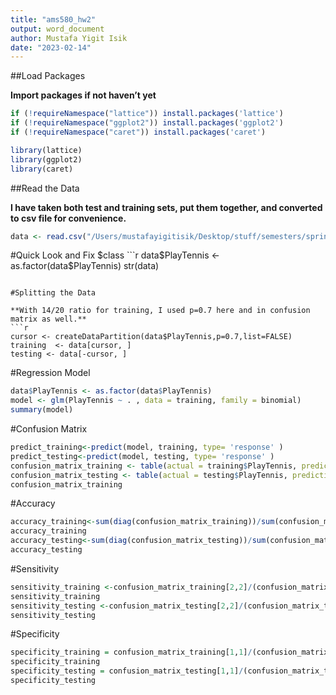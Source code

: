 ```yaml
---
title: "ams580_hw2"
output: word_document
author: Mustafa Yigit Isik
date: "2023-02-14"
---
```


##Load Packages

**Import packages if not haven't yet**
```r
if (!requireNamespace("lattice")) install.packages('lattice')
if (!requireNamespace("ggplot2")) install.packages('ggplot2')
if (!requireNamespace("caret")) install.packages('caret')

library(lattice)
library(ggplot2)
library(caret)
```

##Read the Data

**I have taken both test and training sets, put them together, and converted to csv file for convenience.** 
```r
data <- read.csv("/Users/mustafayigitisik/Desktop/stuff/semesters/spring 2023/ams 580/hw2_glm_extended/tennis.csv")
```

#Quick Look and Fix $class
```r
data$PlayTennis <- as.factor(data$PlayTennis)
str(data)
```

#Splitting the Data

**With 14/20 ratio for training, I used p=0.7 here and in confusion matrix as well.** 
```r
cursor <- createDataPartition(data$PlayTennis,p=0.7,list=FALSE)
training  <- data[cursor, ]
testing <- data[-cursor, ]
```

#Regression Model
```r
data$PlayTennis <- as.factor(data$PlayTennis)
model <- glm(PlayTennis ~ . , data = training, family = binomial)
summary(model)
```

#Confusion Matrix
```r
predict_training<-predict(model, training, type= 'response' )
predict_testing<-predict(model, testing, type= 'response' )
confusion_matrix_training <- table(actual = training$PlayTennis, prediction = predict_training > 0.7)
confusion_matrix_testing <- table(actual = testing$PlayTennis, prediction = predict_testing > 0.7)
confusion_matrix_training
```

#Accuracy
```r
accuracy_training<-sum(diag(confusion_matrix_training))/sum(confusion_matrix_training)
accuracy_training
accuracy_testing<-sum(diag(confusion_matrix_testing))/sum(confusion_matrix_testing)
accuracy_testing
```

#Sensitivity
```r
sensitivity_training <-confusion_matrix_training[2,2]/(confusion_matrix_training[2,2]+confusion_matrix_training[2,1])
sensitivity_training
sensitivity_testing <-confusion_matrix_testing[2,2]/(confusion_matrix_testing[2,2]+confusion_matrix_testing[2,1])
sensitivity_testing
```

#Specificity
```r
specificity_training = confusion_matrix_training[1,1]/(confusion_matrix_training[1,1]+confusion_matrix_training[1,2])
specificity_training
specificity_testing = confusion_matrix_testing[1,1]/(confusion_matrix_testing[1,1]+confusion_matrix_testing[1,2])
specificity_testing
```